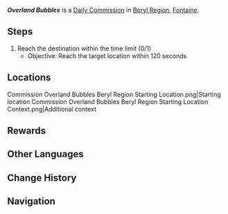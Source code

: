 {{Quest Infobox
|id            = 32600
|image         = Commission Overland Bubbles.png
|type          = Commission
|region        = Fontaine
|area          = Beryl Region
|requirement   = <!--Any quest that needs to be completed first-->
|startLocation = [[Beryl Region]], [[Fontaine]]
|otherRewards  = *AR-Dependent Rewards
|characters    = Traveler
}}
'''''Overland Bubbles''''' is a [[Daily Commission]] in [[Beryl Region]], [[Fontaine]].

==Steps==
{{Quest Description|Reach the destination within the time limit.}}
# Reach the destination within the time limit (0/1)
#*Objective: Reach the target location within 120 seconds

==Locations==
<gallery>
Commission Overland Bubbles Beryl Region Starting Location.png|Starting location
Commission Overland Bubbles Beryl Region Starting Location Context.png|Additional context
</gallery>

==Rewards==
{{Commission Rewards|full}}

==Other Languages==
{{Other Languages
|en      = Overland Bubbles
|zhs     = 陆上飞沫
|zhs_rm  = Lù-shàng Fēimò
|zht     = 陸上飛沫
|zht_rm  = Lù-shàng Fēimò
|zh_tl   = A Splash on Land
|ja      = 地上の水しぶき
|ja_rm   = Chijou no Mizushibuki
|ja_tl   = 
|ko      = 지상을 나는 물방울
|ko_rm   = 
|ko_tl   = 
|es      = Espuma continental
|es_tl   = Continental Foam
|fr      = Écume de terre
|fr_tl   = Landfoam
|ru      = Брызги над сушей
|ru_tl   = Splashes Over Dry Land
|th      = ฟองน้ำบนผืนดิน
|th_rm   = 
|th_tl   = 
|vi      = Bọt Nước Trên Cạn
|vi_tl   = 
|de      = Flieg wie die Blasen
|de_tl   = Fly Like the Bubbles
|id      = Gelembung Air di Udara
|id_tl   = Water Bubbles in the Air
|pt      = Bolhas Terrestres
|pt_tl   = 
|tr      = Kara Baloncukları
|tr_tl   = Land Bubbles
|it      = Bolle sulla terraferma
|it_tl   = 
}}

==Change History==
{{Change History|4.0}}

==Navigation==
{{Commission Navbox|Basic}}
